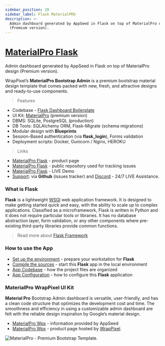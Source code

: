 ```yaml
---
sidebar_position: 20
sidebar_label: Flask MaterialPRO
description: >-
  Admin dashboard generated by AppSeed in Flask on top of MaterialPro design
  (Premium version).
---
```


# [MaterialPro Flask](https://appseed.us/product/material-wpx-pro/flask/)

<SubHeading> Admin dashboard generated by AppSeed in Flask on top of MaterialPro design (Premium version).</SubHeading>

WrapPixel’s **MaterialPro Bootstrap Admin** is a premium bootstrap material design template that comes packed with new, fresh, and attractive designs and ready-to-use components.

> Features

- Codebase - [Flask Dashboard Boilerplate](../../boilerplate-code/flask-dashboard.md)
- UI Kit: [MaterialPro](../../content/bootstrap-template/materialpro-wpx.md) (premium version)
- DBMS: SQLite, PostgreSQL (production)
- DB Tools: SQLAlchemy ORM, Flask-Migrate (schema migrations)
- Modular design with **Blueprints**
- Session-Based authentication (via **flask_login**), Forms validation
- Deployment scripts: Docker, Gunicorn / Nginx, HEROKU

> Links

- [MaterialPro Flask](https://appseed.us/product/material-wpx-pro/flask/) - product page
- [MaterialPro Flask](https://github.com/app-generator/flask-material-wpx-pro) - public repository used for tracking issues
- [MaterialPro Flask](https://flask-material-wpx-pro.appseed-srv1.com/) - LIVE Demo
- [Support](https://appseed.us/support): via **Github** (issues tracker) and [Discord](https://discord.gg/fZC6hup) - 24/7 LIVE Assistance.

### What is Flask

**Flask** is a lightweight [WSGI](../../content/what-is/wsgi.md) web application framework. It is designed to make getting started quick and easy, with the ability to scale up to complex applications. Classified as a microframework, Flask is written in Python and it does not require particular tools or libraries. It has no database abstraction layer, form validation, or any other components where pre-existing third-party libraries provide common functions.

> Read more about [Flask Framework](../../content/what-is/flask.md)

### How to use the App

- [Set up the environment](../../boilerplate-code/flask-dashboard.md#environment) - prepare your workstation for **Flask**
- [Compile the sources](../../boilerplate-code/flask-dashboard.md#build-the-app-1) - start this **Flask** app in the local environment
- [App Codebase](../../boilerplate-code/flask-dashboard.md#app-codebase) - how the project files are organized
- [App Configuration](../../boilerplate-code/flask-dashboard.md#app-configuration) - how to configure this **Flask** application

### MaterialPro WrapPixel UI Kit

**Material Pro** Bootstrap Admin dashboard is versatile, user-friendly, and has a clean code structure that optimizes the development cost and time. The smoothness and efficiency in using a customizable admin dashboard are felt with the reliable design inspiration by Google’s material design.

- [MaterialPro Wpx](../../content/bootstrap-template/materialpro-wpx.md) - information provided by AppSeed
- [MaterialPro Wpx](https://bit.ly/2NRHoFb) - product page hosted by [WrapPixel](../../content/partners/wrappixel.md).

![MaterialPro - Premium Bootstrap Template.](../../../static/assets/docs-cover-materialpro-wpx.jpg)
